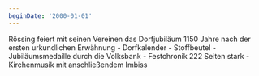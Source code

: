 ```yaml
---
beginDate: '2000-01-01'
---
```


Rössing feiert mit seinen Vereinen das Dorfjubiläum 1150 Jahre nach der ersten
urkundlichen Erwähnung - Dorfkalender - Stoffbeutel - Jubiläumsmedaille durch
die Volksbank - Festchronik 222 Seiten stark - Kirchenmusik mit anschließendem
Imbiss

